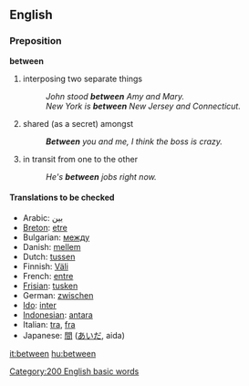 ==English==

===Preposition===
'''between'''
#interposing two separate things
#:''John stood '''between''' Amy and Mary.''
#:''New York is '''between''' New Jersey and Connecticut.''
#shared (as a secret) amongst
#:'''''Between''' you and me, I think the boss is crazy.''
#in transit from one to the other
#:''He's '''between''' jobs right now.''

<!-- more at http://machaut.uchicago.edu/cgi-bin/WEBSTER.sh?WORD=Between but I'm having trouble "modernizing" it.-->

====Translations to be checked====
*Arabic: [[بين]]
*[[Breton]]: [[etre]]
*Bulgarian: [[между]]
*Danish: [[mellem]]
*Dutch: [[tussen]]
*Finnish: [[Väli]]
*French: [[entre]]
*[[Frisian]]: [[tusken]]
*German: [[zwischen]]
*[[Ido]]: [[inter]]
*[[Indonesian]]: [[antara]]
*Italian: [[tra]], [[fra]]
*Japanese: [[間]] ([[あいだ]], aida)

[[Category:200 English basic words]]

[[it:between]]
[[hu:between]]